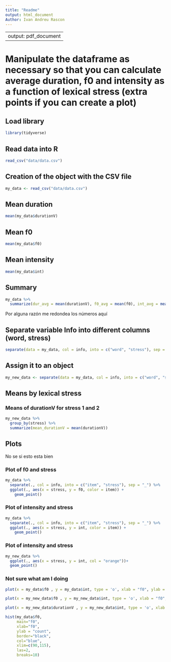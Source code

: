 ```yaml
---
title: "Readme"
output: html_document
Author: Ivan Andreu Rascon 
---
```


---
output: pdf_document
---
# Manipulate the dataframe as necessary so that you can calculate average duration, f0 and intensity as a function of lexical stress (extra points if you can create a plot)


## Load library
```r
library(tidyverse)
```

## Read data into R
```r
read_csv("data/data.csv")
```


## Creation of the object with the CSV file
```r
my_data <- read_csv("data/data.csv")
```


## Mean duration
```r
mean(my_data$durationV)
```


## Mean f0
```r
mean(my_data$f0)
```


## Mean intensity
```r
mean(my_data$int)
```

## Summary
```r
my_data %>% 
  summarize(dur_avg = mean(durationV), f0_avg = mean(f0), int_avg = mean(int))
```

Por alguna razón me redondea los números aquí 



## Separate variable Info into different columns (word, stress)
```r
separate(data = my_data, col = info, into = c("word", "stress"), sep = "_")
```


## Assign it to an object
```r
my_new_data <- separate(data = my_data, col = info, into = c("word", "stress"), sep = "_")
```


## Means by lexical stress

### Means of durationV for stress 1 and 2 
```r
my_new_data %>%
  group_by(stress) %>%
  summarize(mean_durationV = mean(durationV))
```



## Plots
  No se si esto esta bien
  
### Plot of f0 and stress
  

```r
my_data %>% 
  separate(., col = info, into = c("item", "stress"), sep = "_") %>%
  ggplot(., aes(x = stress, y = f0, color = item)) +
    geom_point() 
```

### Plot of intensity and stress

```r
my_data %>% 
  separate(., col = info, into = c("item", "stress"), sep = "_") %>%
  ggplot(., aes(x = stress, y = int, color = item)) +
    geom_point() 
```


### Plot of intensity and stress

```r
my_new_data %>%
  ggplot(., aes(x = stress, y = int, col = "orange"))+
  geom_point()
```


### Not sure what am I doing

```r
plot(x = my_data$f0 , y = my_data$int, type = 'o', xlab = "f0", ylab = "intensity", col = "orange")
```


```r
plot(x = my_new_data$f0 , y = my_new_data$int, type = 'o', xlab = "f0", ylab = "intensity", col = "green")
```

```r
plot(x = my_new_data$durationV , y = my_new_data$int, type = 'o', xlab = "f0", ylab = "intensity", col = "green")
```


```r
hist(my_data$f0, 
     main="f0", 
     xlab="f0", 
     ylab = "count",
     border="black", 
     col="blue",
     xlim=c(90,115),
     las=2, 
     breaks=10)
```



